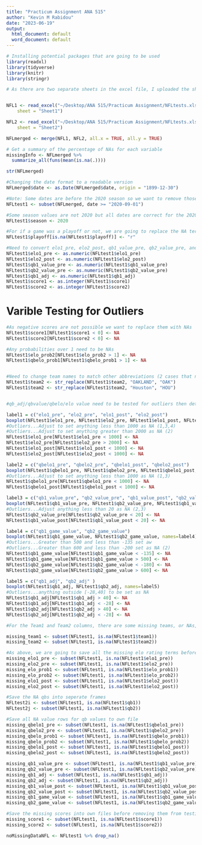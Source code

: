 ```yaml
---
title: "Practicum Assignment ANA 515"
author: "Kevin M Rabidou"
date: "2023-06-19"
output:
  html_document: default
  word_document: default
---
```


```r
# Installing potential packages that are going to be used
library(readxl)
library(tidyverse)
library(knitr)
library(stringr)
```

```r
# As there are two separate sheets in the excel file, I uploaded the sheets individually then used the merge function to join them into one dataframe. 


NFL1 <- read_excel("~/Desktop/ANA 515/Practicum Assignment/NFLtests.xlsx", 
    sheet = "Sheet1")

NFL2 <- read_excel("~/Desktop/ANA 515/Practicum Assignment/NFLtests.xlsx", 
    sheet = "Sheet2")

NFLmerged <- merge(NFL1, NFL2, all.x = TRUE, all.y = TRUE)
```

```r
# Get a summary of the percentage of NAs for each variable
missingInfo <- NFLmerged %>%
  summarize_all(funs(mean(is.na(.))))

str(NFLmerged)
```

```r
#Changing the date format to a readable version
NFLmerged$date <- as.Date(NFLmerged$date, origin = "1899-12-30")

#Note: Some dates are before the 2020 season so we want to remove those dates. Create new subset with the proper dates leaving the raw file untouched. As this is 2020 season data, we can start the set in September
NFLtest1 <- subset(NFLmerged, date >= "2020-09-01")

#Some season values are not 2020 but all dates are correct for the 2020 season so need to change the column to show all 2020. 
NFLtest1$season <- 2020

#For if a game was a playoff or not, we are going to replace the NA terms with an r for regular season game. 
NFLtest1$playoff[is.na(NFLtest1$playoff)] <- "r"

```

```r
#Need to convert elo1_pre, elo2_post, qb1_value_pre, qb2_value_pre, and qb1_adj variables to num format...will create NAs as a result. Also need to convert score1 and score 2 to int values
NFLtest1$elo1_pre <- as.numeric(NFLtest1$elo1_pre)
NFLtest1$elo2_post <- as.numeric(NFLtest1$elo2_post)
NFLtest1$qb1_value_pre <- as.numeric(NFLtest1$qb1_value_pre)
NFLtest1$qb2_value_pre <- as.numeric(NFLtest1$qb2_value_pre)
NFLtest1$qb1_adj <- as.numeric(NFLtest1$qb1_adj)
NFLtest1$score1 <- as.integer(NFLtest1$score1)
NFLtest1$score2 <- as.integer(NFLtest1$score2)

```

# Varible Testing for Outliers

```r
#As negative scores are not possible we want to replace them with NAs
NFLtest1$score1[NFLtest1$score1 < 0] <- NA
NFLtest1$score2[NFLtest1$score2 < 0] <- NA

#Any probabilities over 1 need to be NAs
NFLtest1$elo_prob2[NFLtest1$elo_prob2 > 1] <- NA
NFLtest1$qbelo_prob1[NFLtest1$qbelo_prob1 > 1] <- NA


#Need to change team names to match other abbreviations (2 cases that need to be fixed manually)
NFLtest1$team2 <- str_replace(NFLtest1$team2, "OAKLAND", "OAK")
NFLtest1$team2 <- str_replace(NFLtest1$team2, "Houston", "HOU")


#qb_adj/qbvalue/qbelo/elo value need to be tested for outliers then determine whether to adjust any values to NA

label1 = c("elo1_pre", "elo2_pre", "elo1_post", "elo2_post")
boxplot(NFLtest1$elo1_pre, NFLtest1$elo2_pre, NFLtest1$elo1_post, NFLtest1$elo2_post, names=label1)
#Outliers...Adjust to set anything less than 1000 as NA (1,3,4)
#Outliers...Adjust to set anything greater than 2000 as NA (2)
NFLtest1$elo1_pre[NFLtest1$elo1_pre < 1000] <- NA
NFLtest1$elo2_pre[NFLtest1$elo2_pre > 2000] <- NA
NFLtest1$elo1_post[NFLtest1$elo1_post < 1000] <- NA
NFLtest1$elo2_post[NFLtest1$elo2_post < 1000] <- NA

label2 = c("qbelo1_pre", "qbelo2_pre", "qbelo1_post", "qbelo2_post")
boxplot(NFLtest1$qbelo1_pre, NFLtest1$qbelo2_pre, NFLtest1$qbelo1_post, NFLtest1$qbelo2_post, names=label2) 
#Outliers...Adjust to set anything less than 1000 as NA (1,3)
NFLtest1$qbelo1_pre[NFLtest1$qbelo1_pre < 1000] <- NA
NFLtest1$qbelo1_post[NFLtest1$qbelo1_post < 1000] <- NA

label3 = c("qb1_value_pre", "qb2_value_pre", "qb1_value_post", "qb2_value_post")
boxplot(NFLtest1$qb1_value_pre, NFLtest1$qb2_value_pre, NFLtest1$qb1_value_post, NFLtest1$qb2_value_post, names=label3)
#Outliers...Adjust anything less than 20 as NA (2,3)
NFLtest1$qb2_value_pre[NFLtest1$qb2_value_pre < 20] <- NA
NFLtest1$qb1_value_post[NFLtest1$qb1_value_post < 20] <- NA

label4 = c("qb1_game_value", "qb2_game_value")
boxplot(NFLtest1$qb1_game_value, NFLtest1$qb2_game_value, names=label4)
#Outliers...Greater than 500 and less than -135 set aw
#Outliers...Greater than 600 and less than -200 set as NA (2)
NFLtest1$qb1_game_value[NFLtest1$qb1_game_value < -135] <- NA
NFLtest1$qb1_game_value[NFLtest1$qb1_game_value > 500] <- NA
NFLtest1$qb2_game_value[NFLtest1$qb2_game_value < -180] <- NA
NFLtest1$qb2_game_value[NFLtest1$qb2_game_value > 600] <- NA

label5 = c("qb1_adj", "qb2_adj" )
boxplot(NFLtest1$qb1_adj, NFLtest1$qb2_adj, names=label5)
#Outliers...anything outside [-28,40] to be set as NA
NFLtest1$qb1_adj[NFLtest1$qb1_adj > 40] <- NA
NFLtest1$qb1_adj[NFLtest1$qb1_adj < -28] <- NA
NFLtest1$qb2_adj[NFLtest1$qb2_adj > 40] <- NA
NFLtest1$qb2_adj[NFLtest1$qb2_adj < -28] <- NA
```


```r
#For the Team1 and Team2 columns, there are some missing teams, or NAs, so to have a full dataset we need to remove the rows that contain any missing values. There is the potential to match the games from another source and find the teams but for this project we are going to be looking to remove these terms. We want to store the rows in a separate frame to keep record of the data. 

missing_team1 <- subset(NFLtest1, is.na(NFLtest1$team1))
missing_team2 <- subset(NFLtest1, is.na(NFLtest1$team2))

```

```r
#As above, we are going to save all the missing elo rating terms before removing them form the from the set
missing_elo1_pre <- subset(NFLtest1, is.na(NFLtest1$elo1_pre))
missing_elo2_pre <- subset(NFLtest1, is.na(NFLtest1$elo2_pre))
missing_elo_prob1 <- subset(NFLtest1, is.na(NFLtest1$elo_prob1))
missing_elo_prob2 <- subset(NFLtest1, is.na(NFLtest1$elo_prob2))
missing_elo1_post <- subset(NFLtest1, is.na(NFLtest1$elo2_post))
missing_elo2_post <- subset(NFLtest1, is.na(NFLtest1$elo2_post))


```


```r
#Save the NA qbs into seperate frames
NFLtest2i <- subset(NFLtest1, is.na(NFLtest1$qb1))
NFLtest2j <- subset(NFLtest1, is.na(NFLtest1$qb2))


```

```r
#Save all NA value rows for qb values to own file
missing_qbelo1_pre <- subset(NFLtest1, is.na(NFLtest1$qbelo1_pre))
missing_qbelo2_pre <- subset(NFLtest1, is.na(NFLtest1$qbelo2_pre))
missing_qbelo_prob1 <- subset(NFLtest1, is.na(NFLtest1$qbelo_prob1))
missing_qbelo_prob2 <- subset(NFLtest1, is.na(NFLtest1$qbelo_prob2))
missing_qbelo1_post <- subset(NFLtest1, is.na(NFLtest1$qbelo1_post))
missing_qbelo2_post <- subset(NFLtest1, is.na(NFLtest1$qbelo2_post))

missing_qb1_value_pre <- subset(NFLtest1, is.na(NFLtest1$qb1_value_pre))
missing_qb2_value_pre <- subset(NFLtest1, is.na(NFLtest1$qb2_value_pre))
missing_qb1_adj <- subset(NFLtest1, is.na(NFLtest1$qb1_adj))
missing_qb2_adj <- subset(NFLtest1, is.na(NFLtest1$qb2_adj))
missing_qb1_value_post <- subset(NFLtest1, is.na(NFLtest1$qb1_value_post))
missing_qb2_value_post <- subset(NFLtest1, is.na(NFLtest1$qb2_value_post))
missing_qb1_game_value <- subset(NFLtest1, is.na(NFLtest1$qb1_game_value))
missing_qb2_game_value <- subset(NFLtest1, is.na(NFLtest1$qb2_game_value))

```

```r
#Save the missing scores into own files before removing them from testing file.
missing_score1 <- subset(NFLtest1, is.na(NFLtest1$score1))
missing_score2 <- subset(NFLtest1, is.na(NFLtest1$score2))

```

```r
noMissingDataNFL <- NFLtest1 %>% drop_na()

```


